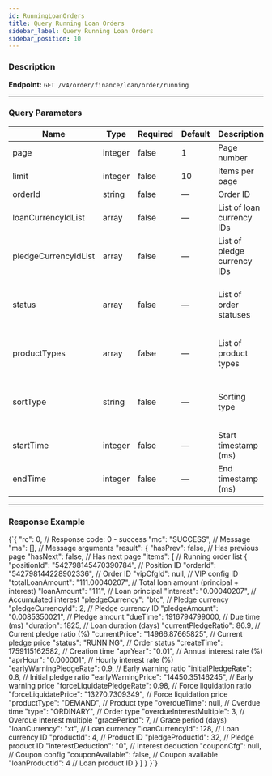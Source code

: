 ```yaml
---
id: RunningLoanOrders
title: Query Running Loan Orders
sidebar_label: Query Running Loan Orders
sidebar_position: 10
---
```



### Description

**Endpoint:** `GET /v4/order/finance/loan/order/running`

---

### Query Parameters

| Name | Type | Required | Default | Description | Allowed Values |
| --- | --- | --- | --- | --- | --- |
| page | integer | false | 1 | Page number | — |
| limit | integer | false | 10 | Items per page | — |
| orderId | string | false | — | Order ID | — |
| loanCurrencyIdList | array | false | — | List of loan currency IDs | — |
| pledgeCurrencyIdList | array | false | — | List of pledge currency IDs | — |
| status | array | false | — | List of order statuses | RUNNING, REPAYING, FORCE_LIQUIDATING, OVERDUE, REPAID, RENEWED, FORCE_LIQUIDATED |
| productTypes | array | false | — | List of product types | SEVEN_DAY_APR, THIRTY_DAY_APR, NINETY_DAY_APR, DEMAND, VIP |
| sortType | string | false | — | Sorting type | DUE_TIME_DESC, DUE_TIME_ASC, PLEDGE_RATE_DESC, PLEDGE_RATE_ASC, CREATE_TIME_DESC |
| startTime | integer | false | — | Start timestamp (ms) | — |
| endTime | integer | false | — | End timestamp (ms) | — |

---

### Response Example

<CodeBlock language="json" title="Response Example">
  {`{
  "rc": 0,                                        // Response code: 0 - success
  "mc": "SUCCESS",                                // Message
  "ma": [],                                       // Message arguments
  "result": {
    "hasPrev": false,                             // Has previous page
    "hasNext": false,                             // Has next page
    "items": [                                    // Running order list
      {
        "positionId": "542798145470390784",       // Position ID
        "orderId": "542798144228902336",          // Order ID
        "vipCfgId": null,                         // VIP config ID
        "totalLoanAmount": "111.00040207",        // Total loan amount (principal + interest)
        "loanAmount": "111",                      // Loan principal
        "interest": "0.00040207",                 // Accumulated interest
        "pledgeCurrency": "btc",                  // Pledge currency
        "pledgeCurrencyId": 2,                    // Pledge currency ID
        "pledgeAmount": "0.0085350021",           // Pledge amount
        "dueTime": 1916794799000,                 // Due time (ms)
        "duration": 1825,                         // Loan duration (days)
        "currentPledgeRatio": 86.9,               // Current pledge ratio (%)
        "currentPrice": "14966.87665825",         // Current pledge price
        "status": "RUNNING",                      // Order status
        "createTime": 1759115162582,              // Creation time
        "aprYear": "0.01",                        // Annual interest rate (%)
        "aprHour": "0.000001",                    // Hourly interest rate (%)
        "earlyWarningPledgeRate": 0.9,            // Early warning ratio
        "initialPledgeRate": 0.8,                 // Initial pledge ratio
        "earlyWarningPrice": "14450.35146245",    // Early warning price
        "forceLiquidatePledgeRate": 0.98,         // Force liquidation ratio
        "forceLiquidatePrice": "13270.7309349",   // Force liquidation price
        "productType": "DEMAND",                  // Product type
        "overdueTime": null,                      // Overdue time
        "type": "ORDINARY",                       // Order type
        "overdueInterestMultiple": 3,             // Overdue interest multiple
        "gracePeriod": 7,                         // Grace period (days)
        "loanCurrency": "xt",                     // Loan currency
        "loanCurrencyId": 128,                    // Loan currency ID
        "productId": 4,                           // Product ID
        "pledgeProductId": 32,                    // Pledge product ID
        "interestDeduction": "0",                 // Interest deduction
        "couponCfg": null,                        // Coupon config
        "couponAvailable": false,                 // Coupon available
        "loanProductId": 4                        // Loan product ID
      }
    ]
  }
}`}
</CodeBlock>
